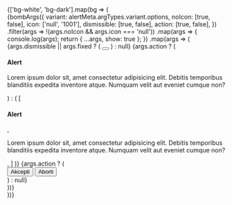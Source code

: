 
<Meta title="Hidden/Alert snapshot test" />

<div className="d-flex gap-3 flex-wrap">
  {['bg-white', 'bg-dark'].map(bg => (
    <div key={bg} className={bg + ' p-3'}>
      {bombArgs({
        variant: alertMeta.argTypes.variant.options,
        noIcon: [true, false],
        icon: ['null', '1001'],
        dismissible: [true, false],
        action: [true, false],
      })
        .filter(args => !(args.noIcon && args.icon === 'null'))
        .map(args => {
          console.log(args);
          return { ...args, show: true };
        })
        .map(args => (
          <div className={getAlertClasses(args) + ' mt-3'} key={JSON.stringify(args)} role="alert">
            {args.dismissible || args.fixed ? (
              <button className="btn-close" data-dismiss="alert" aria-label="Close"></button>
            ) : null}
            {args.action ? (
              <div className="alert-content">
                <h4 className="alert-heading">Alert</h4>
                <p>
                  Lorem ipsum dolor sit, amet consectetur adipisicing elit. Debitis temporibus
                  blanditiis expedita inventore atque. Numquam velit aut eveniet cumque non?
                </p>
              </div>
            ) : (
              [
                <h4 className="alert-heading">Alert</h4>,
                <p>
                  Lorem ipsum dolor sit, amet consectetur adipisicing elit. Debitis temporibus
                  blanditiis expedita inventore atque. Numquam velit aut eveniet cumque non?
                </p>,
              ]
            )}
            {args.action ? (
              <div className="alert-buttons">
                <button className="btn btn-primary btn-animated">
                  <span>Akcepti</span>
                </button>
                <button className="btn btn-secondary btn-animated">
                  <span>Aborti</span>
                </button>
              </div>
            ) : null}
          </div>
        ))}
    </div>
  ))}
</div>
